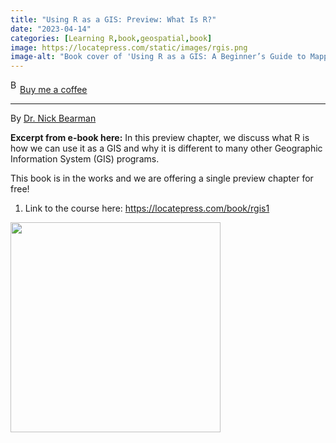 ```yaml
---
title: "Using R as a GIS: Preview: What Is R?"
date: "2023-04-14"
categories: [Learning R,book,geospatial,book]
image: https://locatepress.com/static/images/rgis.png
image-alt: "Book cover of 'Using R as a GIS: A Beginner’s Guide to Mapping and Spatial Analysis' by Dr. Nick Bearman. The top section features light contour lines on a white background, and the bottom has a blue panel with the title and a dark blue block with the Locate Press logo."
---
```


<link href="https://fonts.googleapis.com/css?family=Cookie" rel="stylesheet"><a class="bmc-button" target="_blank" href="https://www.buymeacoffee.com/JoscelinRocha">![Buy me a coffee](https://cdn.buymeacoffee.com/buttons/bmc-new-btn-logo.svg){alt="Buy me a coffee" width="15" height="21"}Buy me a coffee</a>

------------------------------------------------------------------------

By [Dr. Nick Bearman](https://locatepress.com/book/rgis1)

**Excerpt from e-book here:** In this preview chapter, we discuss what R is how we can use it as a GIS and why it is different to many other Geographic Information System (GIS) programs.

This book is in the works and we are offering a single preview chapter for free!

1.  Link to the course here: <https://locatepress.com/book/rgis1>

![](https://locatepress.com/static/images/rgis.png){width="336"}
